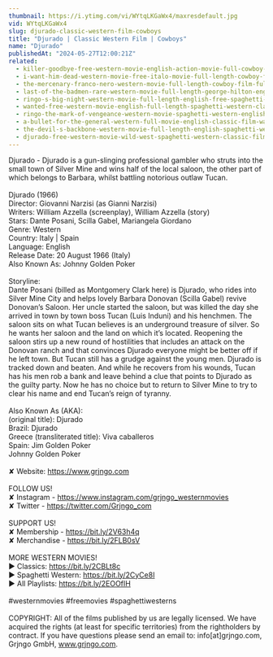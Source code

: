 ```yaml
---
thumbnail: https://i.ytimg.com/vi/WYtqLKGaWx4/maxresdefault.jpg
vid: WYtqLKGaWx4
slug: djurado-classic-western-film-cowboys
title: "Djurado | Classic Western Film | Cowboys"
name: "Djurado"
publishedAt: "2024-05-27T12:00:21Z"
related:
  - killer-goodbye-free-western-movie-english-action-movie-full-cowboy-film
  - i-want-him-dead-western-movie-free-italo-movie-full-length-cowboy-film
  - the-mercenary-franco-nero-western-movie-full-length-cowboy-film-full-movie
  - last-of-the-badmen-rare-western-movie-full-length-george-hilton-english-full-movie
  - ringo-s-big-night-western-movie-full-length-english-free-spaghetti-western
  - wanted-free-western-movie-english-full-length-spaghetti-western-classic-feature-film
  - ringo-the-mark-of-vengeance-western-movie-spaghetti-western-english-full-length-free-westerns
  - a-bullet-for-the-general-western-full-movie-english-classic-film-watchfree-cowboyfilm
  - the-devil-s-backbone-western-movie-full-length-english-spaghetti-western-cowboyfilm-watchfree
  - djurado-free-western-movie-wild-west-spaghetti-western-classic-film-full-action-movie
---
```


Djurado - Djurado is a gun-slinging professional gambler who struts into the small town of Silver Mine and wins half of the local saloon, the other part of which belongs to Barbara, whilst battling notorious outlaw Tucan.<br />
<br />
Djurado (1966)<br />
Director: Giovanni Narzisi (as Gianni Narzisi)<br />
Writers: William Azzella (screenplay), William Azzella (story) <br />
Stars: Dante Posani, Scilla Gabel, Mariangela Giordano <br />
Genre: Western <br />
Country: Italy | Spain<br />
Language: English<br />
Release Date: 20 August 1966 (Italy) <br />
Also Known As: Johnny Golden Poker <br />
<br />
Storyline:<br />
Dante Posani (billed as Montgomery Clark here) is Djurado, who rides into Silver Mine City and helps lovely Barbara Donovan (Scilla Gabel) revive Donovan’s Saloon. Her uncle started the saloon, but was killed the day she arrived in town by town boss Tucan (Luis Induni) and his henchmen. The saloon sits on what Tucan believes is an underground treasure of silver. So he wants her saloon and the land on which it’s located. Reopening the saloon stirs up a new round of hostilities that includes an attack on the Donovan ranch and that convinces Djurado everyone might be better off if he left town. But Tucan still has a grudge against the young men. Djurado is tracked down and beaten. And while he recovers from his wounds, Tucan has his men rob a bank and leave behind a clue that points to Djurado as the guilty party. Now he has no choice but to return to Silver Mine to try to clear his name and end Tucan’s reign of tyranny.<br />
<br />
Also Known As (AKA):<br />
(original title): Djurado<br />
Brazil: Djurado<br />
Greece (transliterated title): Viva caballeros<br />
Spain: Jim Golden Poker<br />
 Johnny Golden Poker<br />
<br />
✘ Website: https://www.grjngo.com<br />
<br />
FOLLOW US!<br />
✘ Instagram - https://www.instagram.com/grjngo_westernmovies<br />
✘ Twitter - https://twitter.com/Grjngo_com<br />
<br />
SUPPORT US!<br />
✘ Membership - https://bit.ly/2V63h4q<br />
✘ Merchandise - https://bit.ly/2FLB0sV<br />
<br />
MORE WESTERN MOVIES! <br />
► Classics: https://bit.ly/2CBLt8c <br />
► Spaghetti Western: https://bit.ly/2CyCe8I <br />
► All Playlists: https://bit.ly/2EOOfIH <br />
<br />
#westernmovies #freemovies #spaghettiwesterns<br />
<br />
COPYRIGHT: All of the films published by us are legally licensed. We have acquired the rights (at least for specific territories) from the rightholders by contract. If you have questions please send an email to: info[at]grjngo.com, Grjngo GmbH, www.grjngo.com.
